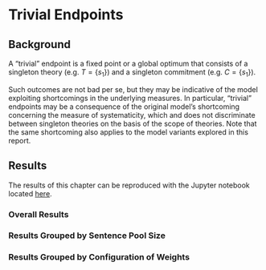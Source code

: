 # Trivial Endpoints {#sec-appendix-trivial}

## Background
A "trivial" endpoint is a fixed point or a global optimum that consists of a singleton theory (e.g. $T=\lbrace s_{1}\rbrace$) and a singleton commitment (e.g. $C = \lbrace s_{1}\rbrace$). 

Such outcomes are not bad per se, but they may be indicative of the model exploiting shortcomings in the underlying measures. In particular, "trivial" endpoints may be a consequence of the original model's shortcoming concerning the measure of systematicity, which and does not discriminate between singleton theories on the basis of the scope of theories. Note that the same shortcoming also applies to the model variants explored in this report.


## Results

::: {.callout-note}
The results of this chapter can be reproduced with the Jupyter notebook located [here](https://github.com/debatelab/re-technical-report/blob/main/notebooks/).
:::

### Overall Results

### Results Grouped by Sentence Pool Size

### Results Grouped by Configuration of Weights